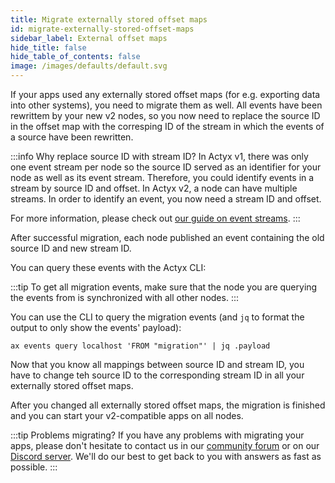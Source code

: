 ```yaml
---
title: Migrate externally stored offset maps
id: migrate-externally-stored-offset-maps
sidebar_label: External offset maps
hide_title: false
hide_table_of_contents: false
image: /images/defaults/default.svg
---
```


If your apps used any externally stored offset maps (for e.g. exporting data into other systems), you need to migrate them as well.
All events have been rewrittem by your new v2 nodes, so you now need to replace the source ID in the offset map with the corresping ID of the stream in which the events of a source have been rewritten.

:::info Why replace source ID with stream ID?
In Actyx v1, there was only one event stream per node so the source ID served as an identifier for your node as well as its event stream.
Therefore, you could identify events in a stream by source ID and offset.
In Actyx v2, a node can have multiple streams. 
In order to identify an event, you now need a stream ID and offset.

For more information, please check out [our guide on event streams](../../conceptual/event-streams.mdx).
:::

After successful migration, each node published an event containing the old source ID and new stream ID.

You can query these events with the Actyx CLI:

:::tip
To get all migration events, make sure that the node you are querying the events from is synchronized with all other nodes.
:::

You can use the CLI to query the migration events (and `jq` to format the output to only show the events' payload):

```
ax events query localhost 'FROM "migration"' | jq .payload
```

Now that you know all mappings between source ID and stream ID, you have to change teh source ID to the corresponding stream ID in all your externally stored offset maps.

After you changed all externally stored offset maps, the migration is finished and you can start your v2-compatible apps on all nodes.

:::tip Problems migrating?
If you have any problems with migrating your apps, please don't hesitate to contact us in our [community forum](https://community.actyx.com) or on our [Discord server](https://discord.gg/262yJhc). We'll do our best to get back to you with answers as fast as possible.
:::

